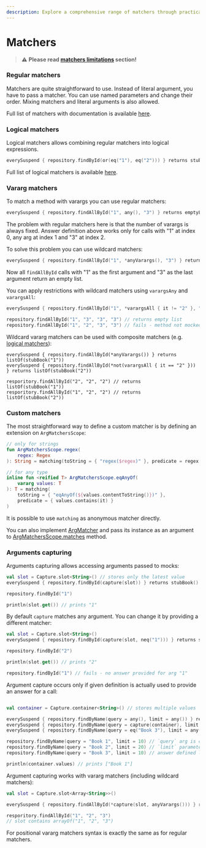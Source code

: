 ```yaml
---
description: Explore a comprehensive range of matchers through practical examples!
---
```

# Matchers

> :warning: **Please read [matchers limitations](../../docs/Limitations#using-matchers) section!**

### Regular matchers

Matchers are quite straightforward to use. Instead of literal argument, you have to pass a matcher. You can use named
parameters and change their order. Mixing matchers and literal arguments is also allowed. 

Full list of matchers with documentation is available [here](pathname:///api_reference/mokkery-runtime/dev.mokkery.matcher/-arg-matchers-scope/index.html).

### Logical matchers

Logical matchers allows combining regular matchers into logical expressions. 

```kotlin
everySuspend { repository.findById(or(eq("1"), eq("2"))) } returns stubBook()
```

Full list of logical matchers is available [here](pathname:///api_reference/mokkery-runtime/dev.mokkery.matcher.logical/index.html).

### Vararg matchers

To match a method with varargs you can use regular matchers:

```kotlin
everySuspend { repository.findAllById("1", any(), "3") } returns emptyList()
```

The problem with regular matchers here is that the number of varargs is always fixed. Answer definition above works only
for calls with "1" at index 0, any arg at index 1 and "3" at index 2.

To solve this problem you can use wildcard matchers:

```kotlin
everySuspend { repository.findAllById("1", *anyVarargs(), "3") } returns emptyList()
```

Now all `findAllById` calls with "1" as the first argument and "3" as the last argument return an empty list.

You can apply restrictions with wildcard matchers using `varargsAny` and `varargsAll`:

```kotlin
everySuspend { repository.findAllById("1", *varargsAll { it != "2" }, "3") } returns emptyList()

repository.findAllById("1", "3", "3", "3") // returns empty list
repository.findAllById("1", "2", "3", "3") // fails - method not mocked
```

Wildcard vararg matchers can be used with composite matchers (e.g. [logical matchers](#logical-matchers)):

```
everySuspend { repository.findAllById(*anyVarargs()) } returns listOf(stubBook("1"))
everySuspend { repository.findAllById(*not(varargsAll { it == "2" })) } returns listOf(stubBook("2"))

resporitory.findAllById("2", "2", "2") // returns listOf(stubBook("1"))
resporitory.findAllById("1", "2", "2") // returns listOf(stubBook("2"))
```

### Custom matchers

The most straightforward way to define a custom matcher is by defining an extension on `ArgMatchersScope`:

```kotlin
// only for strings
fun ArgMatchersScope.regex(
    regex: Regex
): String = matching(toString = { "regex($regex)" }, predicate = regex::matches)

// for any type
inline fun <reified T> ArgMatchersScope.eqAnyOf(
    vararg values: T
): T = matching(
    toString = { "eqAnyOf(${values.contentToString()})" },
    predicate = { values.contains(it) }
)
```

It is possible to use `matching` as anonymous matcher directly.

You can also implement [ArgMatcher](pathname:///api_reference/mokkery-runtime/dev.mokkery.matcher/-arg-matcher/index.html)
and pass its instance as an argument to [ArgMatchersScope.matches](pathname:///api_reference/mokkery-runtime/dev.mokkery.matcher/matches.html) method.

### Arguments capturing

Arguments capturing allows accessing arguments passed to mocks:

```kotlin
val slot = Capture.slot<String>() // stores only the latest value
everySuspend { repository.findById(capture(slot)) } returns stubBook()

repository.findById("1")

println(slot.get()) // prints "1"
```

By default `capture` matches any argument. You can change it by providing a different matcher:

```kotlin
val slot = Capture.slot<String>()
everySuspend { repository.findById(capture(slot, neq("1"))) } returns stubBook()

repository.findById("2")

println(slot.get()) // prints "2"

repository.findById("1") // fails - no answer provided for arg "1"
```

Argument capture occurs only if given definition is actually used to provide an answer for a call:

```kotlin

val container = Capture.container<String>() // stores multiple values

everySuspend { repository.findByName(query = any(), limit = any()) } returns listOf(stubBook())
everySuspend { repository.findByName(query = capture(container), limit = eq(10)) } returns listOf(stubBook())
everySuspend { repository.findByName(query = eq("Book 3"), limit = any()) } returns listOf(stubBook())

repository.findByName(query = "Book 1", limit = 10) // `query` arg is captured
repository.findByName(query = "Book 2", limit = 20) // `limit` parameter does not match - argument is not captured
repository.findByName(query = "Book 3", limit = 10) // answer defined later is selected here - argument is not captured

println(container.values) // prints ["Book 1"]
```

Argument capturing works with vararg matchers (including wildcard matchers):

```kotlin
val slot = Capture.slot<Array<String>>()

everySuspend { repository.findAllById(*capture(slot, anyVarargs())) } returns listOf(stubBook("1"))

resporitory.findAllById("1", "2", "3")
// slot contains arrayOf("1", "2", "3")
```

For positional vararg matchers syntax is exactly the same as for regular matchers.
